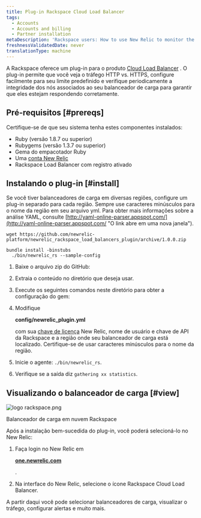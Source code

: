 ```yaml
---
title: Plug-in Rackspace Cloud Load Balancer
tags:
  - Accounts
  - Accounts and billing
  - Partner installation
metaDescription: 'Rackspace users: How to use New Relic to monitor the performance of your Rackspace Cloud Load Balancer.'
freshnessValidatedDate: never
translationType: machine
---
```



A Rackspace oferece um plug-in para o produto [Cloud Load Balancer](http://www.rackspace.com/cloud/load-balancing/ "O link abre em uma nova janela") . O plug-in permite que você veja o tráfego HTTP vs. HTTPS, configure facilmente <InlinePopover type="alerts"/>para seu limite predefinido e verifique periodicamente a integridade dos nós associados ao seu balanceador de carga para garantir que eles estejam respondendo corretamente.

## Pré-requisitos [#prereqs]

Certifique-se de que seu sistema tenha estes componentes instalados:

* Ruby (versão 1.8.7 ou superior)
* Rubygems (versão 1.3.7 ou superior)
* Gema do empacotador Ruby
* Uma [conta New Relic](http://newrelic.com/signup "O link abre em uma nova janela")
* Rackspace Load Balancer com registro ativado

## Instalando o plug-in [#install]

Se você tiver balanceadores de carga em diversas regiões, configure um plug-in separado para cada região. Sempre use caracteres minúsculos para o nome da região em seu arquivo yml. Para obter mais informações sobre a análise YAML, consulte [http://yaml-online-parser.appspot.com/](http://yaml-online-parser.appspot.com/ "O link abre em uma nova janela").

```
wget https://github.com/newrelic-platform/newrelic_rackspace_load_balancers_plugin/archive/1.0.0.zip
```

```
bundle install -binstubs
  ./bin/newrelic_rs --sample-config
```

1. Baixe o arquivo zip do GitHub:

2. Extraia o conteúdo no diretório que deseja usar.

3. Execute os seguintes comandos neste diretório para obter a configuração do gem:

4. Modifique

   <DNT>**config/newrelic_plugin.yml**</DNT>

   com sua [chave de licença](/docs/subscriptions/license-key) New Relic, nome de usuário e chave de API da Rackspace e a região onde seu balanceador de carga está localizado. Certifique-se de usar caracteres minúsculos para o nome da região.

5. Inicie o agente: `./bin/newrelic_rs`.

6. Verifique se a saída diz `gathering xx statistics`.

## Visualizando o balanceador de carga [#view]

<img title="logo rackspace.png" alt="logo rackspace.png" src={accountsRackspace}/>

Balanceador de carga em nuvem Rackspace

Após a instalação bem-sucedida do plug-in, você poderá selecioná-lo no New Relic:

1. Faça login no New Relic em

   <DNT>**[one.newrelic.com](https://one.newrelic.com/all-capabilities)**</DNT>

   .

2. Na interface do New Relic, selecione o ícone Rackspace Cloud Load Balancer.

A partir daqui você pode selecionar balanceadores de carga, visualizar o tráfego, configurar alertas e muito mais.